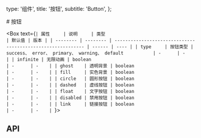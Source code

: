   type: '组件',
  title: '按钮',
  subtitle: 'Button',
};

<Box>
# 按钮

<SandboxGroup name="button" />
</Box>

<Box text={`| 属性     | 说明     | 类型                                                        | 默认值 | 版本 |
| -------- | -------- | ----------------------------------------------------------- | ------ | ---- |
| type     | 按钮类型 | success、 error、 primary、 warning、 default           | -      | -    |
| infinite | 无限动画 | boolean                                                     | -      | -    |
| ghost    | 透明背景 | boolean                                                     | -      | -    |
| fill     | 实色背景 | boolean                                                     | -      | -    |
| circle   | 圆形按钮 | boolean                                                     | -      | -    |
| dashed   | 虚线按钮 | boolean                                                     | -      | -    |
| float    | 文字按钮 | boolean                                                     | -      | -    |
| disabled | 禁用按钮 | boolean                                                     | -      | -    |
| link     | 链接按钮 | boolean                                                     | -      | -    |
`}>

## API

</Box>
